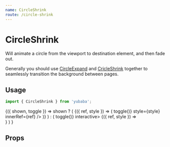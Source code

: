 ```yaml
---
name: CircleShrink
route: /circle-shrink
---
```



# CircleShrink

Will animate a circle from the viewport to destination element,
and then fade out.

Generally you should use [CircleExpand](/circle-expand) and [CricleShrink](/circle-shrink) together to seamlessly transition the background between pages.

## Usage

```js
import { CircleShrink } from 'yubaba';
```

<Playground>
  <Common.Toggler>
    {({ shown, toggle }) =>
      shown ? (
        <Styled.Container>
          <Baba name="circle-shrink" key="1">
            {({ ref, style }) => (
              <Styled.Button onClick={() => toggle()} style={style} innerRef={ref} />
            )}
          </Baba>
        </Styled.Container>
      ) : (
        <Styled.Container onClick={() => toggle()} interactive>
          <Baba name="circle-shrink" key="2">
            <CircleShrink background="#ff5e6d">
              {({ ref, style }) => <div style={style} ref={ref} />}
            </CircleShrink>
          </Baba>
        </Styled.Container>
      )
    }
  </Common.Toggler>
</Playground>

## Props

<PropsTable of={CircleShrink} />

